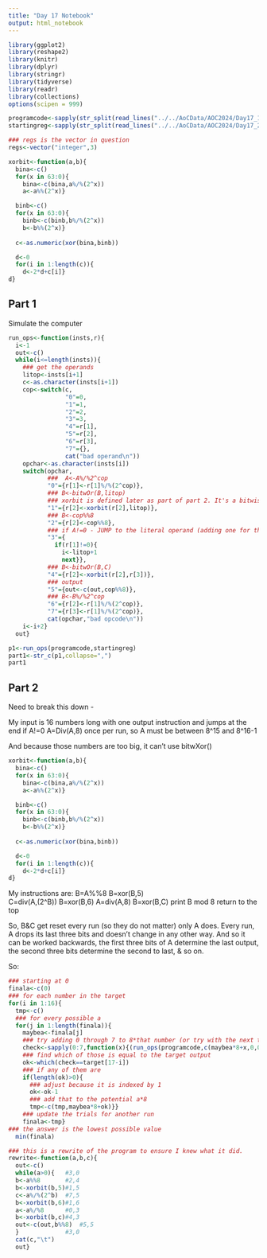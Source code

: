 ```yaml
---
title: "Day 17 Notebook"
output: html_notebook
---
```


```r
library(ggplot2)
library(reshape2)
library(knitr)
library(dplyr)
library(stringr)
library(tidyverse)
library(readr)
library(collections)
options(scipen = 999)
```


```r
programcode<-sapply(str_split(read_lines("../../AoCData/AOC2024/Day17_1.txt"), ","),as.numeric)
startingreg<-sapply(str_split(read_lines("../../AoCData/AOC2024/Day17_2.txt"), ","),as.numeric)
```


```r
### regs is the vector in question
regs<-vector("integer",3)
```

```r
xorbit<-function(a,b){
  bina<-c()
  for(x in 63:0){
    bina<-c(bina,a%/%(2^x))
    a<-a%%(2^x)}

  binb<-c()
  for(x in 63:0){
    binb<-c(binb,b%/%(2^x))
    b<-b%%(2^x)}
  
  c<-as.numeric(xor(bina,binb))

  d<-0
  for(i in 1:length(c)){
    d<-2*d+c[i]}
d}
```

## Part 1

Simulate the computer

```r
run_ops<-function(insts,r){
  i<-1
  out<-c()
  while(i<=length(insts)){
    ### get the operands
    litop<-insts[i+1]
    c<-as.character(insts[i+1])
    cop<-switch(c,
                "0"=0,
                "1"=1,
                "2"=2,
                "3"=3,
                "4"=r[1],
                "5"=r[2],
                "6"=r[3],
                "7"={},
                cat("bad operand\n"))
    opchar<-as.character(insts[i])
    switch(opchar,
           ###  A<-A%/%2^cop
           "0"={r[1]<-r[1]%/%(2^cop)},
           ### B<-bitwOr(B,litop)
           ### xorbit is defined later as part of part 2. It's a bitwise xor
           "1"={r[2]<-xorbit(r[2],litop)},
           ### B<-cop%%8
           "2"={r[2]<-cop%%8},
           ### if A!=0 - JUMP to the literal operand (adding one for the offset)
           "3"={
             if(r[1]!=0){
               i<-litop+1
               next}},
           ### B<-bitwOr(B,C)
           "4"={r[2]<-xorbit(r[2],r[3])},
           ### output
           "5"={out<-c(out,cop%%8)},
           ### B<-B%/%2^cop
           "6"={r[2]<-r[1]%/%(2^cop)},
           "7"={r[3]<-r[1]%/%(2^cop)},
           cat(opchar,"bad opcode\n"))
    i<-i+2}
  out}
```

```r
p1<-run_ops(programcode,startingreg)
part1<-str_c(p1,collapse=",")
part1
```
## Part 2

Need to break this down - 

My input is 16 numbers long with one output instruction and jumps at the end if A!=0
A=Div(A,8) once per run, so A must be between 8^15 and 8^16-1

And because those numbers are too big, it can't use bitwXor()

```r
xorbit<-function(a,b){
  bina<-c()
  for(x in 63:0){
    bina<-c(bina,a%/%(2^x))
    a<-a%%(2^x)}

  binb<-c()
  for(x in 63:0){
    binb<-c(binb,b%/%(2^x))
    b<-b%%(2^x)}
  
  c<-as.numeric(xor(bina,binb))

  d<-0
  for(i in 1:length(c)){
    d<-2*d+c[i]}
d}
```

My instructions are:
B=A%%8
B=xor(B,5)    
C=div(A,(2^B))
B=xor(B,6)
A=div(A,8)
B=xor(B,C)
print B mod 8
return to the top

So, B&C get reset every run (so they do not matter) only A does. Every run, A drops its last three bits and doesn't change in any other way. And so it can be worked backwards, the first three bits of A determine the last output, the second three bits determine the second to last, & so on.

So:
```r
### starting at 0
finala<-c(0)
### for each number in the target
for(i in 1:16){
  tmp<-c()
  ### for every possible a
  for(j in 1:length(finala)){
    maybea<-finala[j]
    ### try adding 0 through 7 to 8*that number (or try with the next three bits) and get the first output
    check<-sapply(0:7,function(x){(run_ops(programcode,c(maybea*8+x,0,0)))[1]})
    ### find which of those is equal to the target output
    ok<-which(check==target[17-i])
    ### if any of them are
    if(length(ok)>0){
      ### adjust because it is indexed by 1
      ok<-ok-1
      ### add that to the potential a*8
      tmp<-c(tmp,maybea*8+ok)}}
    ### update the trials for another run
    finala<-tmp}
### the answer is the lowest possible value
  min(finala)
```

```r
### this is a rewrite of the program to ensure I knew what it did.  
rewrite<-function(a,b,c){
  out<-c()
  while(a>0){   #3,0
  b<-a%%8       #2,4
  b<-xorbit(b,5)#1,5
  c<-a%/%(2^b)  #7,5
  b<-xorbit(b,6)#1,6
  a<-a%/%8      #0,3
  b<-xorbit(b,c)#4,3
  out<-c(out,b%%8)  #5,5
  }             #3,0
  cat(c,"\t")
  out}
```


